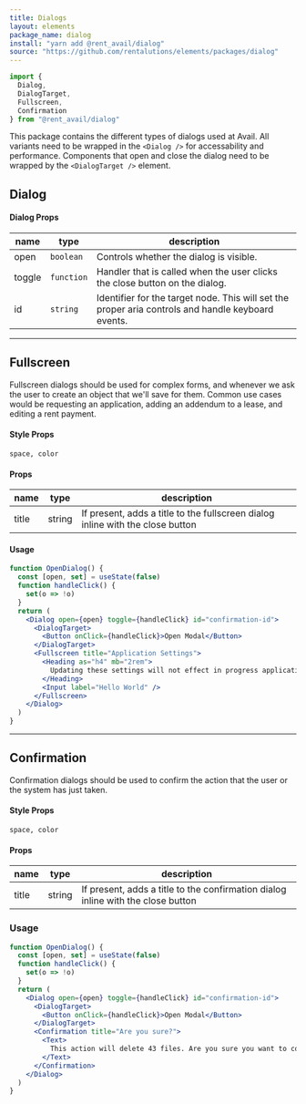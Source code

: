 ```yaml
---
title: Dialogs
layout: elements
package_name: dialog
install: "yarn add @rent_avail/dialog"
source: "https://github.com/rentalutions/elements/packages/dialog"
---
```


```js
import {
  Dialog,
  DialogTarget,
  Fullscreen,
  Confirmation
} from "@rent_avail/dialog"
```

This package contains the different types of dialogs used at Avail. All variants need to be wrapped in the `<Dialog />` for accessability and performance. Components that open and close the dialog need to be wrapped by the `<DialogTarget />` element.

## Dialog

#### Dialog Props

| name   | type       | description                                                                                        |
| ------ | ---------- | -------------------------------------------------------------------------------------------------- |
| open   | `boolean`  | Controls whether the dialog is visible.                                                            |
| toggle | `function` | Handler that is called when the user clicks the close button on the dialog.                        |
| id     | `string`   | Identifier for the target node. This will set the proper aria controls and handle keyboard events. |

---

## Fullscreen

Fullscreen dialogs should be used for complex forms, and whenever we ask the user to create an object that we'll save for them. Common use cases would be requesting an application, adding an addendum to a lease, and editing a rent payment.

#### Style Props

`space, color`

#### Props

| name  | type   | description                                                                    |
| ----- | ------ | ------------------------------------------------------------------------------ |
| title | string | If present, adds a title to the fullscreen dialog inline with the close button |

#### Usage

```jsx live
function OpenDialog() {
  const [open, set] = useState(false)
  function handleClick() {
    set(o => !o)
  }
  return (
    <Dialog open={open} toggle={handleClick} id="confirmation-id">
      <DialogTarget>
        <Button onClick={handleClick}>Open Modal</Button>
      </DialogTarget>
      <Fullscreen title="Application Settings">
        <Heading as="h4" mb="2rem">
          Updating these settings will not effect in progress applications.
        </Heading>
        <Input label="Hello World" />
      </Fullscreen>
    </Dialog>
  )
}
```

---

## Confirmation

Confirmation dialogs should be used to confirm the action that the user or the system has just taken.

#### Style Props

`space, color`

#### Props

| name  | type   | description                                                                      |
| ----- | ------ | -------------------------------------------------------------------------------- |
| title | string | If present, adds a title to the confirmation dialog inline with the close button |

### Usage

```jsx live
function OpenDialog() {
  const [open, set] = useState(false)
  function handleClick() {
    set(o => !o)
  }
  return (
    <Dialog open={open} toggle={handleClick} id="confirmation-id">
      <DialogTarget>
        <Button onClick={handleClick}>Open Modal</Button>
      </DialogTarget>
      <Confirmation title="Are you sure?">
        <Text>
          This action will delete 43 files. Are you sure you want to continue?
        </Text>
      </Confirmation>
    </Dialog>
  )
}
```
